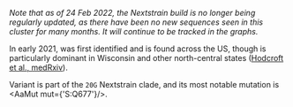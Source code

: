 
_Note that as of 24 Feb 2022, the Nextstrain build is no longer being regularly updated, as there have been no new sequences seen in this cluster for many months. It will continue to be tracked in the graphs._

In early 2021, <VarOrLin name="S:677H.Robin1" /> was first identified and is found across the US, though is particularly dominant in Wisconsin and other north-central states ([Hodcroft et al., medRxiv](https://www.medrxiv.org/content/10.1101/2021.02.12.21251658v2)).

Variant <VarOrLin name="S:677H.Robin1" prefix=""/> is part of the `20G` Nextstrain clade, and its most notable mutation is <AaMut mut={'S:Q677'}/>. <br/>

<MdxContent filepath="clusters/S.Q677.mdx" />
